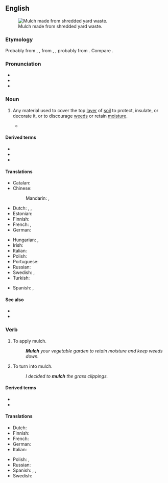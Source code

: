 {{also|Mulch}}
==English==
{{wikipedia}}
[[Image:Mulch shredded yard waste.JPG|thumb|right|Mulch made from shredded yard waste.]]

===Etymology===
Probably from {{inh|en|enm|melsche}}, {{m|enm|molsh||soft}}, from {{inh|en|ang|melsc}}, {{m|ang|milisc||mellow; mild; sweet|lit=honeyed}}, probably from {{inh|en|gem-pro|*mili||honey}}. Compare {{cog|is|milska||a honeyed beverage}}.

===Pronunciation===
* {{IPA|en|/mʌltʃ/}}
* {{audio|en|LL-Q1860 (eng)-Vealhurl-mulch.wav |Audio (UK)}}
* {{rhymes|en|ʌltʃ|s=1}}

===Noun===
{{en-noun|~}}

# {{lb|en|agriculture|horticulture}} Any material used to cover the top [[layer]] of [[soil]] to protect, insulate, or decorate it, or to discourage [[weed]]s or retain [[moisture]].
#: {{ux|en|An organic '''mulch''' is a '''mulch''' made of natural substances such as leaves or grass clippings.}}
#* {{quote-journal|en|date=2022 March 9|author=Paul Clifton|title=Network News: Salisbury crash: slippery rails caused by autumn leaves|journal=RAIL|issue=952|page=12|text=An interim report by investigators from the Rail Accident Investigation Branch found extensive evidence of crushed leaf '''mulch''' on the railhead at many sites on the approach to Salisbury Tunnel Junction.}}

====Derived terms====
* {{l|en|inorganic mulch}}
* {{l|en|mulch depth}}
* {{l|en|organic mulch}}

====Translations====
{{trans-top|shredded matter for covering the soil}}
* Catalan: {{t|ca|encoixinat|m}}
* Chinese:
*: Mandarin: {{t|cmn|覆蓋物|tr=fùgàiwù}}, {{t|cmn|覆盖物|tr=fùgàiwù}}
* Dutch: {{t|nl|mulch}}, {{t+|nl|muls}}, {{t|nl|bodembedekking}}
* Estonian: {{t|et|multš}}
* Finnish: {{t|fi|lehtikate}}
* French: {{t+|fr|paillis|m}}, {{t+|fr|paillage|m}}
* German: {{t+|de|Mulch|m}}
{{trans-mid}}
* Hungarian: {{t|hu|mulcs}}, {{t|hu|talajtakarás}}
* Irish: {{t|ga|móta|m}}
* Italian: {{t+|it|pacciame|m}}
* Polish: {{t+|pl|mulcz|m}}
* Portuguese: {{t+|pt|manta|f}}
* Russian: {{t+|ru|му́льча|f}}
* Swedish: {{t|sv|komposttäckning}}, {{t|sv|täckmedel|n}}
* Turkish: {{t+|tr|malç}}
{{trans-bottom}}

{{checktrans-top}}
* Spanish: {{t+check|es|capote|m}}, {{t-check|es|mantillo|m}}
{{trans-mid}}
{{trans-bottom}}

====See also====
* {{l|en|compost}}
* {{l|en|humus}}

===Verb===
{{en-verb}}

# {{lb|en|agriculture}} To apply mulch.
#: '''''Mulch''' your vegetable garden to retain moisture and keep weeds down.''
# {{lb|en|agriculture}} To turn into mulch.
#: ''I decided to '''mulch''' the grass clippings.''

====Derived terms====
* {{l|en|mulcher}}
* {{l|en|mulching mower}}

====Translations====
{{trans-top|to apply mulch}}
* Dutch: {{t|nl|mulchen}}
* Finnish: {{t|fi|[[peittää]] [[lehtikate|lehtikatteella]]}}
* French: {{t+|fr|pailler}}
* German: {{t+|de|mulchen}}
* Italian: {{t|it|pacciamare}}
{{trans-mid}}
* Polish: {{t+|pl|mulczować|impf}}, {{t+|pl|zmulczować|pf}}
* Russian: {{t+|ru|мульчи́ровать|impf|pf}}
* Spanish: {{t|es|[[cubrir]] [[con]] [[capote]]}}, {{t|es|[[cubrir]] [[con]] [[manitllo]]}}, {{t+|es|abonar}}
* Swedish: {{t+|sv|täcka}}
{{trans-bottom}}